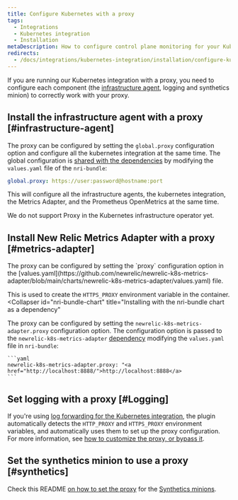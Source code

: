 ```yaml
---
title: Configure Kubernetes with a proxy
tags:
  - Integrations
  - Kubernetes integration
  - Installation
metaDescription: How to configure control plane monitoring for your Kubernetes integration with New Relic.
redirects:
  - /docs/integrations/kubernetes-integration/installation/configure-kubernetes-proxy
---
```


If you are running our Kubernetes integration with a proxy, you need to configure each component (the [infrastructure agent](/docs/infrastructure/install-infrastructure-agent), logging and synthetics minion) to correctly work with your proxy.

## Install the infrastructure agent with a proxy [#infrastructure-agent]

The proxy can be configured by setting the `global.proxy` configuration option and configure all the kubernetes integration at the same time. The global configuration is [shared with the dependencies](https://github.com/newrelic/helm-charts/tree/master/charts/nri-bundle#configure-dependencies) by modifying the `values.yaml` file of the `nri-bundle`:

```yaml
global.proxy: https://user:password@hostname:port
```

This will configure all the infrastructure agents, the kubernetes integration, the Metrics Adapter, and the Prometheus OpenMetrics at the same time.

<Callout variant="important">
  We do not support Proxy in the Kubernetes infrastructure operator yet.
</Callout>

## Install New Relic Metrics Adapter with a proxy [#metrics-adapter]

<CollapserGroup>
  <Collapser
    id="newrelic-k8s-metrics-adapter-chart"
    title="Installing with newrelic-k8s-metrics-adapter charts"
  >
  The proxy can be configured by setting the `proxy` configuration option in the [values.yaml](https://github.com/newrelic/newrelic-k8s-metrics-adapter/blob/main/charts/newrelic-k8s-metrics-adapter/values.yaml) file.
  
  This is used to create the `HTTPS_PROXY` environment variable in the container.
  </Collapser>
  <Collapser
    id="nri-bundle-chart"
    title="Installing with the nri-bundle chart as a dependency"
  >
  The proxy can be configured by setting the `newrelic-k8s-metrics-adapter.proxy` configuration option. The configuration option is passed to the `newrelic-k8s-metrics-adapter` [dependency](https://github.com/newrelic/helm-charts/tree/master/charts/nri-bundle#configure-dependencies) modifying the `values.yaml` file in `nri-bundle`:

    ```yaml
    newrelic-k8s-metrics-adapter.proxy: "<a href="http://localhost:8888/">http://localhost:8888</a>
    ```

  </Collapser>
</CollapserGroup>

## Set logging with a proxy [#Logging]

If you're using [log forwarding for the Kubernetes integration](/docs/logs/enable-log-management-new-relic/enable-log-monitoring-new-relic/kubernetes-plugin-log-forwarding), the plugin automatically detects the `HTTP_PROXY` and `HTTPS_PROXY` environment variables, and automatically uses them to set up the proxy configuration. For more information, see [how to customize the proxy, or bypass it](https://github.com/newrelic/newrelic-fluent-bit-output#proxy-support).

## Set the synthetics minion to use a proxy [#synthetics]

Check this README [on how to set the proxy](https://github.com/newrelic/helm-charts/tree/master/charts/synthetics-minion) for the [Synthetics minions](/docs/synthetics/synthetic-monitoring/private-locations/install-containerized-private-minions-cpms).
